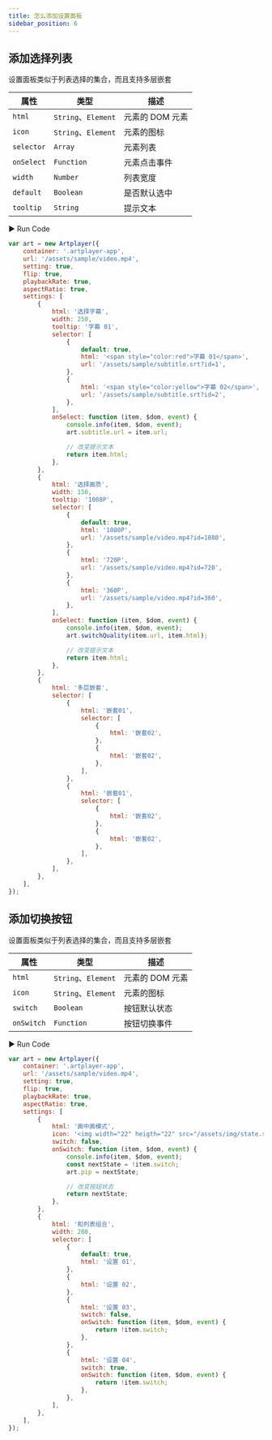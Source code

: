 ```yaml
---
title: 怎么添加设置面板
sidebar_position: 6
---
```


## 添加选择列表

设置面板类似于列表选择的集合，而且支持多层嵌套

| 属性       | 类型                | 描述            |
| ---------- | ------------------- | --------------- |
| `html`     | `String`、`Element` | 元素的 DOM 元素 |
| `icon`     | `String`、`Element` | 元素的图标      |
| `selector` | `Array`             | 元素列表        |
| `onSelect` | `Function`          | 元素点击事件    |
| `width`    | `Number`            | 列表宽度        |
| `default`  | `Boolean`           | 是否默认选中    |
| `tooltip`  | `String`            | 提示文本        |

<div className="run-code">▶ Run Code</div>

```js
var art = new Artplayer({
    container: '.artplayer-app',
    url: '/assets/sample/video.mp4',
    setting: true,
    flip: true,
    playbackRate: true,
    aspectRatio: true,
    settings: [
        {
            html: '选择字幕',
            width: 250,
            tooltip: '字幕 01',
            selector: [
                {
                    default: true,
                    html: '<span style="color:red">字幕 01</span>',
                    url: '/assets/sample/subtitle.srt?id=1',
                },
                {
                    html: '<span style="color:yellow">字幕 02</span>',
                    url: '/assets/sample/subtitle.srt?id=2',
                },
            ],
            onSelect: function (item, $dom, event) {
                console.info(item, $dom, event);
                art.subtitle.url = item.url;

                // 改变提示文本
                return item.html;
            },
        },
        {
            html: '选择画质',
            width: 150,
            tooltip: '1080P',
            selector: [
                {
                    default: true,
                    html: '1080P',
                    url: '/assets/sample/video.mp4?id=1080',
                },
                {
                    html: '720P',
                    url: '/assets/sample/video.mp4?id=720',
                },
                {
                    html: '360P',
                    url: '/assets/sample/video.mp4?id=360',
                },
            ],
            onSelect: function (item, $dom, event) {
                console.info(item, $dom, event);
                art.switchQuality(item.url, item.html);

                // 改变提示文本
                return item.html;
            },
        },
        {
            html: '多层嵌套',
            selector: [
                {
                    html: '嵌套01',
                    selector: [
                        {
                            html: '嵌套02',
                        },
                        {
                            html: '嵌套02',
                        },
                    ],
                },
                {
                    html: '嵌套01',
                    selector: [
                        {
                            html: '嵌套02',
                        },
                        {
                            html: '嵌套02',
                        },
                    ],
                },
            ],
        },
    ],
});
```

## 添加切换按钮

设置面板类似于列表选择的集合，而且支持多层嵌套

| 属性       | 类型                | 描述            |
| ---------- | ------------------- | --------------- |
| `html`     | `String`、`Element` | 元素的 DOM 元素 |
| `icon`     | `String`、`Element` | 元素的图标      |
| `switch`   | `Boolean`           | 按钮默认状态    |
| `onSwitch` | `Function`          | 按钮切换事件    |

<div className="run-code">▶ Run Code</div>

```js
var art = new Artplayer({
    container: '.artplayer-app',
    url: '/assets/sample/video.mp4',
    setting: true,
    flip: true,
    playbackRate: true,
    aspectRatio: true,
    settings: [
        {
            html: '画中画模式',
            icon: '<img width="22" heigth="22" src="/assets/img/state.svg">',
            switch: false,
            onSwitch: function (item, $dom, event) {
                console.info(item, $dom, event);
                const nextState = !item.switch;
                art.pip = nextState;

                // 改变按钮状态
                return nextState;
            },
        },
        {
            html: '和列表组合',
            width: 200,
            selector: [
                {
                    default: true,
                    html: '设置 01',
                },
                {
                    html: '设置 02',
                },
                {
                    html: '设置 03',
                    switch: false,
                    onSwitch: function (item, $dom, event) {
                        return !item.switch;
                    },
                },
                {
                    html: '设置 04',
                    switch: true,
                    onSwitch: function (item, $dom, event) {
                        return !item.switch;
                    },
                },
            ],
        },
    ],
});
```
